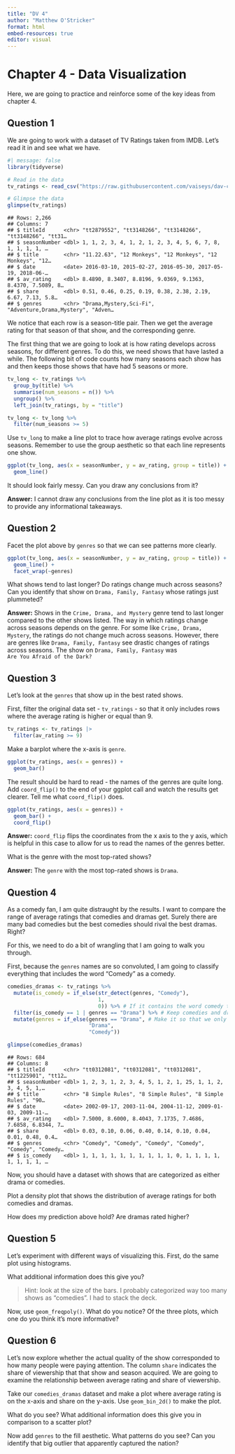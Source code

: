 ```yaml
---
title: "DV 4"
author: "Matthew O'Stricker"
format: html
embed-resources: true
editor: visual
---
```


# Chapter 4 - Data Visualization

Here, we are going to practice and reinforce some of the key ideas from chapter 4.

## Question 1

We are going to work with a dataset of TV Ratings taken from IMDB. Let's read it in and see what we have.

```r
#| message: false
library(tidyverse)

# Read in the data 
tv_ratings <- read_csv("https://raw.githubusercontent.com/vaiseys/dav-course/main/Data/tv_ratings.csv")

# Glimpse the data 
glimpse(tv_ratings)
```

```         
## Rows: 2,266
## Columns: 7
## $ titleId      <chr> "tt2879552", "tt3148266", "tt3148266", "tt3148266", "tt31…
## $ seasonNumber <dbl> 1, 1, 2, 3, 4, 1, 2, 1, 2, 3, 4, 5, 6, 7, 8, 1, 1, 1, 1, …
## $ title        <chr> "11.22.63", "12 Monkeys", "12 Monkeys", "12 Monkeys", "12…
## $ date         <date> 2016-03-10, 2015-02-27, 2016-05-30, 2017-05-19, 2018-06-…
## $ av_rating    <dbl> 8.4890, 8.3407, 8.8196, 9.0369, 9.1363, 8.4370, 7.5089, 8…
## $ share        <dbl> 0.51, 0.46, 0.25, 0.19, 0.38, 2.38, 2.19, 6.67, 7.13, 5.8…
## $ genres       <chr> "Drama,Mystery,Sci-Fi", "Adventure,Drama,Mystery", "Adven…
```

We notice that each row is a season-title pair. Then we get the average rating for that season of that show, and the corresponding genre.

The first thing that we are going to look at is how rating develops across seasons, for different genres. To do this, we need shows that have lasted a while. The following bit of code counts how many seasons each show has and then keeps those shows that have had 5 seasons or more.

```r
tv_long <- tv_ratings %>% 
  group_by(title) %>% 
  summarise(num_seasons = n()) %>% 
  ungroup() %>% 
  left_join(tv_ratings, by = "title") 

tv_long <- tv_long %>% 
  filter(num_seasons >= 5)
```

Use `tv_long` to make a line plot to trace how average ratings evolve across seasons. Remember to use the group aesthetic so that each line represents one show.

```r
ggplot(tv_long, aes(x = seasonNumber, y = av_rating, group = title)) +
  geom_line()
```

It should look fairly messy. Can you draw any conclusions from it?

**Answer:** I cannot draw any conclusions from the line plot as it is too messy to provide any informational takeaways.

## Question 2

Facet the plot above by `genres` so that we can see patterns more clearly.

```r
ggplot(tv_long, aes(x = seasonNumber, y = av_rating, group = title)) +
  geom_line() +
  facet_wrap(~genres)
```

What shows tend to last longer? Do ratings change much across seasons? Can you identify that show on `Drama, Family, Fantasy` whose ratings just plummeted?

**Answer:** Shows in the `Crime, Drama, and Mystery` genre tend to last longer compared to the other shows listed. The way in which ratings change across seasons depends on the genre. For some like `Crime, Drama, Mystery`, the ratings do not change much across seasons. However, there are genres like `Drama, Family, Fantasy` see drastic changes of ratings across seasons. The show on `Drama, Family, Fantasy` was `Are You Afraid of the Dark?`

## Question 3

Let's look at the `genres` that show up in the best rated shows.

First, filter the original data set - `tv_ratings` - so that it only includes rows where the average rating is higher or equal than 9.

```r
tv_ratings <- tv_ratings |>
  filter(av_rating >= 9)

```

Make a barplot where the x-axis is `genre`.

```r
ggplot(tv_ratings, aes(x = genres)) +
  geom_bar()
```

The result should be hard to read - the names of the genres are quite long. Add `coord_flip()` to the end of your ggplot call and watch the results get clearer. Tell me what `coord_flip()` does.

```r
ggplot(tv_ratings, aes(x = genres)) +
  geom_bar() +
  coord_flip()
```

**Answe**r**:** `coord_flip` flips the coordinates from the x axis to the y axis, which is helpful in this case to allow for us to read the names of the genres better.

What is the genre with the most top-rated shows?

**Answer:** The `genre` with the most top-rated shows is `Drama`.

## Question 4

As a comedy fan, I am quite distraught by the results. I want to compare the range of average ratings that comedies and dramas get. Surely there are many bad comedies but the best comedies should rival the best dramas. Right?

For this, we need to do a bit of wrangling that I am going to walk you through.

First, because the `genres` names are so convoluted, I am going to classify everything that includes the word "Comedy" as a comedy.

``` r
comedies_dramas <- tv_ratings %>% 
  mutate(is_comedy = if_else(str_detect(genres, "Comedy"), 
                             1, 
                             0)) %>% # If it contains the word comedy then 1, else 0
  filter(is_comedy == 1 | genres == "Drama") %>% # Keep comedies and dramas
  mutate(genres = if_else(genres == "Drama", # Make it so that we only have those two genres
                          "Drama", 
                          "Comedy"))

glimpse(comedies_dramas)
```

```         
## Rows: 684
## Columns: 8
## $ titleId      <chr> "tt0312081", "tt0312081", "tt0312081", "tt1225901", "tt12…
## $ seasonNumber <dbl> 1, 2, 3, 1, 2, 3, 4, 5, 1, 2, 1, 25, 1, 1, 2, 3, 4, 5, 1,…
## $ title        <chr> "8 Simple Rules", "8 Simple Rules", "8 Simple Rules", "90…
## $ date         <date> 2002-09-17, 2003-11-04, 2004-11-12, 2009-01-03, 2009-11-…
## $ av_rating    <dbl> 7.5000, 8.6000, 8.4043, 7.1735, 7.4686, 7.6858, 6.8344, 7…
## $ share        <dbl> 0.03, 0.10, 0.06, 0.40, 0.14, 0.10, 0.04, 0.01, 0.48, 0.4…
## $ genres       <chr> "Comedy", "Comedy", "Comedy", "Comedy", "Comedy", "Comedy…
## $ is_comedy    <dbl> 1, 1, 1, 1, 1, 1, 1, 1, 1, 1, 0, 1, 1, 1, 1, 1, 1, 1, 1, …
```

Now, you should have a dataset with shows that are categorized as either drama or comedies.

Plot a density plot that shows the distribution of average ratings for both comedies and dramas.

How does my prediction above hold? Are dramas rated higher?

## Question 5

Let's experiment with different ways of visualizing this. First, do the same plot using histograms.

What additional information does this give you?

> Hint: look at the size of the bars. I probably categorized way too many shows as "comedies". I had to stack the deck.

Now, use `geom_freqpoly()`. What do you notice? Of the three plots, which one do you think it's more informative?

## Question 6

Let's now explore whether the actual quality of the show corresponded to how many people were paying attention. The column `share` indicates the share of viewership that that show and season acquired. We are going to examine the relationship between average rating and share of viewership.

Take our `comedies_dramas` dataset and make a plot where average rating is on the x-axis and share on the y-axis. Use `geom_bin_2d()` to make the plot.

What do you see? What additional information does this give you in comparison to a scatter plot?

Now add `genres` to the fill aesthetic. What patterns do you see? Can you identify that big outlier that apparently captured the nation?
